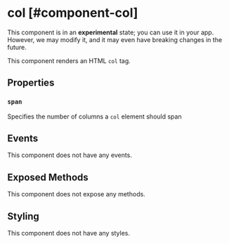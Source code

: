 
# col [#component-col]

<Callout type="warning" emoji="📔">This component is in an **experimental** state; you can use it in your app. However, we may modify it, and it may even have breaking changes in the future.</Callout>

This component renders an HTML `col` tag.



## Properties

### `span`

Specifies the number of columns a `col` element should span

## Events

This component does not have any events.

## Exposed Methods

This component does not expose any methods.

## Styling

This component does not have any styles.
